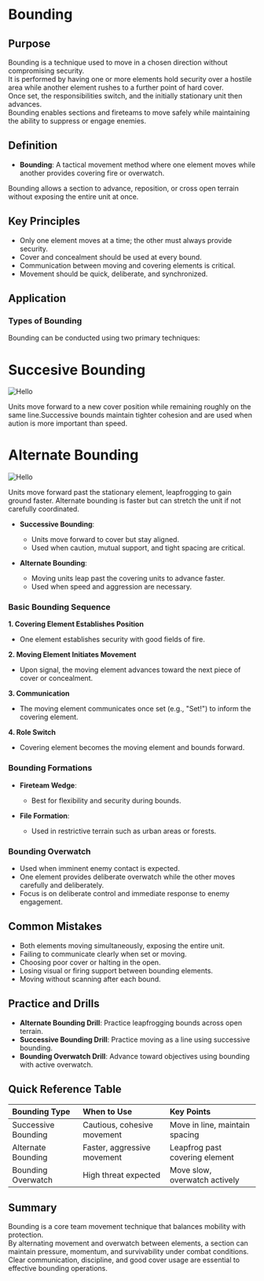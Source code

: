 
# Bounding

## Purpose

Bounding is a technique used to move in a chosen direction without compromising security.  
It is performed by having one or more elements hold security over a hostile area while another element rushes to a further point of hard cover.  
Once set, the responsibilities switch, and the initially stationary unit then advances.  
Bounding enables sections and fireteams to move safely while maintaining the ability to suppress or engage enemies.

## Definition

- **Bounding**: A tactical movement method where one element moves while another provides covering fire or overwatch.

Bounding allows a section to advance, reposition, or cross open terrain without exposing the entire unit at once.

## Key Principles

- Only one element moves at a time; the other must always provide security.
- Cover and concealment should be used at every bound.
- Communication between moving and covering elements is critical.
- Movement should be quick, deliberate, and synchronized.

## Application

### Types of Bounding

Bounding can be conducted using two primary techniques:

<div className='flex w-full flex-row flex-wrap pt-4'>
  <div className='flex flex-1 flex-col items-center justify-center'>
    <h1 className='pb-4'>Succesive Bounding</h1>
    <Image src='/bounding-succesive.png' alt='Hello' width={300} height={150} />
    <p className='px-4 pt-4'>Units move forward to a new cover position while remaining roughly on the same line.Successive bounds maintain tighter cohesion and are used when
    aution is more important than speed.</p>
  </div>
  <div className='flex flex-1 flex-col items-center justify-center'>
    <h1 className='pb-4'>Alternate Bounding</h1>
    <Image src='/bounding-alternate.png' alt='Hello' width={300} height={150} />
    <p className='px-4 pt-4'>Units move forward past the stationary element, leapfrogging to gain ground faster. Alternate bounding is faster but can stretch the unit if
    not carefully coordinated.</p>
  </div>
</div>

- **Successive Bounding**:

  - Units move forward to cover but stay aligned.
  - Used when caution, mutual support, and tight spacing are critical.

- **Alternate Bounding**:
  - Moving units leap past the covering units to advance faster.
  - Used when speed and aggression are necessary.

### Basic Bounding Sequence

**1. Covering Element Establishes Position**

- One element establishes security with good fields of fire.

**2. Moving Element Initiates Movement**

- Upon signal, the moving element advances toward the next piece of cover or concealment.

**3. Communication**

- The moving element communicates once set (e.g., "Set!") to inform the covering element.

**4. Role Switch**

- Covering element becomes the moving element and bounds forward.

### Bounding Formations

- **Fireteam Wedge**:

  - Best for flexibility and security during bounds.

- **File Formation**:
  - Used in restrictive terrain such as urban areas or forests.

### Bounding Overwatch

- Used when imminent enemy contact is expected.
- One element provides deliberate overwatch while the other moves carefully and deliberately.
- Focus is on deliberate control and immediate response to enemy engagement.

## Common Mistakes

- Both elements moving simultaneously, exposing the entire unit.
- Failing to communicate clearly when set or moving.
- Choosing poor cover or halting in the open.
- Losing visual or firing support between bounding elements.
- Moving without scanning after each bound.

## Practice and Drills

- **Alternate Bounding Drill**: Practice leapfrogging bounds across open terrain.
- **Successive Bounding Drill**: Practice moving as a line using successive bounding.
- **Bounding Overwatch Drill**: Advance toward objectives using bounding with active overwatch.

## Quick Reference Table

| Bounding Type       | When to Use                 | Key Points                     |
| :------------------ | :-------------------------- | :----------------------------- |
| Successive Bounding | Cautious, cohesive movement | Move in line, maintain spacing |
| Alternate Bounding  | Faster, aggressive movement | Leapfrog past covering element |
| Bounding Overwatch  | High threat expected        | Move slow, overwatch actively  |

## Summary

Bounding is a core team movement technique that balances mobility with protection.  
By alternating movement and overwatch between elements, a section can maintain pressure, momentum, and survivability under combat conditions.  
Clear communication, discipline, and good cover usage are essential to effective bounding operations.
